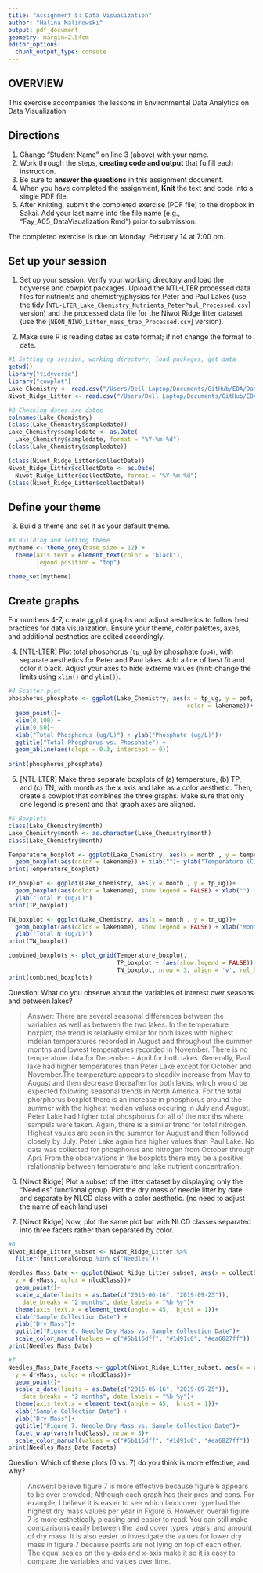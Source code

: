 ```yaml
---
title: "Assignment 5: Data Visualization"
author: "Halina Malinowski"
output: pdf_document
geometry: margin=2.54cm
editor_options: 
  chunk_output_type: console
---
```


## OVERVIEW

This exercise accompanies the lessons in Environmental Data Analytics on Data Visualization 

## Directions
1. Change "Student Name" on line 3 (above) with your name.
2. Work through the steps, **creating code and output** that fulfill each instruction.
3. Be sure to **answer the questions** in this assignment document.
4. When you have completed the assignment, **Knit** the text and code into a single PDF file.
5. After Knitting, submit the completed exercise (PDF file) to the dropbox in Sakai. Add your last name into the file name (e.g., "Fay_A05_DataVisualization.Rmd") prior to submission.

The completed exercise is due on Monday, February 14 at 7:00 pm.



## Set up your session 
1. Set up your session. Verify your working directory and load the tidyverse 
and cowplot packages. Upload the NTL-LTER processed data files for nutrients 
and chemistry/physics for Peter and Paul Lakes (use the tidy 
[`NTL-LTER_Lake_Chemistry_Nutrients_PeterPaul_Processed.csv`] version) and 
the processed data file for the Niwot Ridge litter dataset (use the [`NEON_NIWO_Litter_mass_trap_Processed.csv`] version). 

2. Make sure R is reading dates as date format; if not change the format to date.

```r
#1 Setting up session, working directory, load packages, get data 
getwd()
library("tidyverse")
library("cowplot")
Lake_Chemistry <- read.csv("/Users/Dell Laptop/Documents/GitHub/EDA/Data/Processed/NTL-LTER_Lake_Chemistry_Nutrients_PeterPaul_Processed.csv")
Niwot_Ridge_Litter <- read.csv("/Users/Dell Laptop/Documents/GitHub/EDA/Data/Processed/NEON_NIWO_Litter_mass_trap_Processed.csv")

#2 Checking dates are dates
colnames(Lake_Chemistry)
(class(Lake_Chemistry$sampledate))
Lake_Chemistry$sampledate <- as.Date(
  Lake_Chemistry$sampledate, format = "%Y-%m-%d")
(class(Lake_Chemistry$sampledate))

(class(Niwot_Ridge_Litter$collectDate))
Niwot_Ridge_Litter$collectDate <- as.Date(
  Niwot_Ridge_Litter$collectDate, format = "%Y-%m-%d")
(class(Niwot_Ridge_Litter$collectDate))
```
## Define your theme
3. Build a theme and set it as your default theme.

```r
#3 Building and setting theme 
mytheme <- theme_grey(base_size = 12) +
  theme(axis.text = element_text(color = "black"), 
        legend.position = "top")

theme_set(mytheme)
```

## Create graphs
For numbers 4-7, create ggplot graphs and adjust aesthetics to follow best practices for data visualization. Ensure your theme, color palettes, axes, and additional aesthetics are edited accordingly.

4. [NTL-LTER] Plot total phosphorus (`tp_ug`) by phosphate (`po4`), with separate aesthetics for Peter and Paul lakes. Add a line of best fit and color it black. Adjust your axes to hide extreme values (hint: change the limits using `xlim()` and `ylim()`).

```r
#4 Scatter plot 
phosphorus_phosphate <- ggplot(Lake_Chemistry, aes(x = tp_ug, y = po4, 
                                                   color = lakename))+
  geom_point()+
  xlim(0,100) + 
  ylim(0,50)+
  xlab("Total Phosphorus (ug/L)") + ylab("Phosphate (ug/L)")+ 
  ggtitle("Total Phosphorus vs. Phosphate") +
  geom_abline(aes(slope = 0.3, intercept = 0))
  
print(phosphorus_phosphate)

```


5. [NTL-LTER] Make three separate boxplots of (a) temperature, (b) TP, and (c) TN, with month as the x axis and lake as a color aesthetic. Then, create a cowplot that combines the three graphs. Make sure that only one legend is present and that graph axes are aligned.

```r
#5 Boxplots 
class(Lake_Chemistry$month)
Lake_Chemistry$month <- as.character(Lake_Chemistry$month)
class(Lake_Chemistry$month)

Temperature_boxplot <- ggplot(Lake_Chemistry, aes(x = month , y = temperature_C))+
  geom_boxplot(aes(color = lakename)) + xlab("")+ ylab("Temperature (C)")
print(Temperature_boxplot)

TP_boxplot <- ggplot(Lake_Chemistry, aes(x = month , y = tp_ug))+
  geom_boxplot(aes(color = lakename), show.legend = FALSE) + xlab("") +
  ylab("Total P (ug/L)")
print(TP_boxplot)

TN_boxplot <- ggplot(Lake_Chemistry, aes(x = month , y = tn_ug))+
  geom_boxplot(aes(color = lakename), show.legend = FALSE) + xlab("Month")+ 
  ylab("Total N (ug/L)")
print(TN_boxplot)

combined_boxplots <- plot_grid(Temperature_boxplot, 
                               TP_boxplot + (aes(show.legend = FALSE)), 
                               TN_boxplot, nrow = 3, align = 'v', rel_heights = c(1.5,1,1))
print(combined_boxplots)
```

Question: What do you observe about the variables of interest over seasons and between lakes? 

> Answer: There are several seasonal differences between the variables as well as between the two lakes. In the temperature boxplot, the trend is relatively similar for both lakes with highest mdeian temperatures recorded in August and throughout the summer months and lowest temperatures recorded in November. There is no temperature data for December - April for both lakes. Generally, Paul lake had higher temperatures than Peter Lake except for October and November.The temperature appears to steadily increase from May to August and then decrease thereafter for both lakes, which would be expected following seasonal trends in North America. For the total phorphorus boxplot there is an increase in phosphorus around the summer with the highest median values occuring in July and August. Peter Lake had higher total phosphorus for all of the months where sampels were taken. Again, there is a similar trend for total nitrogen. Highest vaules are seen in the summer for August and then followed closely by July. Peter Lake again has higher values than Paul Lake. No data was collected for phosphorus and nitrogen from October through Apri. From the observations in the boxplots there may be a positive relationship between temperature and lake nutrient concentration.  

6. [Niwot Ridge] Plot a subset of the litter dataset by displaying only the "Needles" functional group. Plot the dry mass of needle litter by date and separate by NLCD class with a color aesthetic. (no need to adjust the name of each land use)

7. [Niwot Ridge] Now, plot the same plot but with NLCD classes separated into three facets rather than separated by color. 

```r
#6
Niwot_Ridge_Litter_subset <- Niwot_Ridge_Litter %>%
  filter(functionalGroup %in% c("Needles"))

Needles_Mass_Date <- ggplot(Niwot_Ridge_Litter_subset, aes(x = collectDate, 
  y = dryMass, color = nlcdClass))+
  geom_point()+
  scale_x_date(limits = as.Date(c("2016-06-16", "2019-09-25")), 
    date_breaks = "2 months", date_labels = "%b %y")+
  theme(axis.text.x = element_text(angle = 45,  hjust = 1))+
  xlab("Sample Collection Date") +
  ylab("Dry Mass")+
  ggtitle("Figure 6. Needle Dry Mass vs. Sample Collection Date")+
  scale_color_manual(values = c("#5b116dff", "#1d91c0", "#ea6827ff"))
print(Needles_Mass_Date)

#7
Needles_Mass_Date_Facets <- ggplot(Niwot_Ridge_Litter_subset, aes(x = collectDate, 
  y = dryMass, color = nlcdClass))+
  geom_point()+
  scale_x_date(limits = as.Date(c("2016-06-16", "2019-09-25")), 
    date_breaks = "2 months", date_labels = "%b %y")+
  theme(axis.text.x = element_text(angle = 45,  hjust = 1))+
  xlab("Sample Collection Date") +
  ylab("Dry Mass")+
  ggtitle("Figure 7. Needle Dry Mass vs. Sample Collection Date")+
  facet_wrap(vars(nlcdClass), nrow = 3)+
  scale_color_manual(values = c("#5b116dff", "#1d91c0", "#ea6827ff"))
print(Needles_Mass_Date_Facets)
```
Question: Which of these plots (6 vs. 7) do you think is more effective, and why? 

> Answer:I believe figure 7 is more effective because figure 6 appears to be over crowded. Although each graph has their pros and cons. For example, I believe it is easier to see which landcover type had the highest dry mass values per year in Figure 6. However, overall figure 7 is more esthetically pleasing and easier to read. You can still make comparisons easily between the land cover types, years, and amount of dry mass. It is also easier to investigate the values for lower dry mass in figure 7 because points are not lying on top of each other. The equal scales on the y-axis and x-axis make it so it is easy to compare the variables and values over time.  
